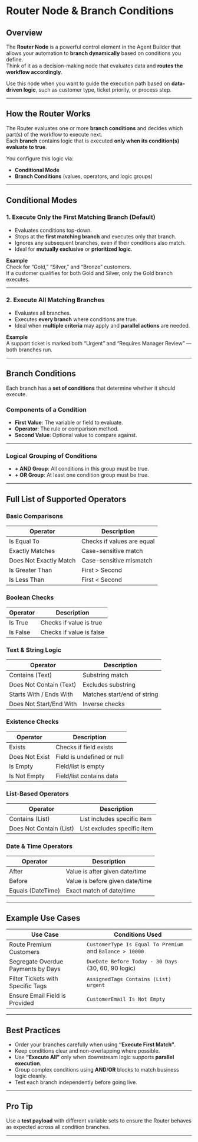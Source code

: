 # Router Node & Branch Conditions

## Overview

The **Router Node** is a powerful control element in the Agent Builder that allows your automation to **branch dynamically** based on conditions you define.  
Think of it as a decision-making node that evaluates data and **routes the workflow accordingly**.

Use this node when you want to guide the execution path based on **data-driven logic**, such as customer type, ticket priority, or process step.

---

## How the Router Works

The Router evaluates one or more **branch conditions** and decides which part(s) of the workflow to execute next.  
Each **branch** contains logic that is executed **only when its condition(s) evaluate to true**.

You configure this logic via:
- **Conditional Mode**
- **Branch Conditions** (values, operators, and logic groups)

---

## Conditional Modes

### 1. **Execute Only the First Matching Branch** (Default)

- Evaluates conditions top-down.
- Stops at the **first matching branch** and executes only that branch.
- Ignores any subsequent branches, even if their conditions also match.
- Ideal for **mutually exclusive** or **prioritized logic**.

**Example**  
Check for “Gold,” “Silver,” and “Bronze” customers.  
If a customer qualifies for both Gold and Silver, only the Gold branch executes.

---

### 2. **Execute All Matching Branches**

- Evaluates all branches.
- Executes **every branch** where conditions are true.
- Ideal when **multiple criteria** may apply and **parallel actions** are needed.

**Example**  
A support ticket is marked both “Urgent” and “Requires Manager Review” — both branches run.

---

## Branch Conditions

Each branch has a **set of conditions** that determine whether it should execute.

### Components of a Condition

- **First Value**: The variable or field to evaluate.
- **Operator**: The rule or comparison method.
- **Second Value**: Optional value to compare against.

---

### Logical Grouping of Conditions

- **+ AND Group**: All conditions in this group must be true.
- **+ OR Group**: At least one condition group must be true.

---

## Full List of Supported Operators

### Basic Comparisons

| Operator                | Description                         |
|-------------------------|-------------------------------------|
| Is Equal To             | Checks if values are equal          |
| Exactly Matches         | Case-sensitive match                |
| Does Not Exactly Match  | Case-sensitive mismatch             |
| Is Greater Than         | First > Second                      |
| Is Less Than            | First < Second                      |

### Boolean Checks

| Operator    | Description           |
|-------------|-----------------------|
| Is True     | Checks if value is true |
| Is False    | Checks if value is false |

### Text & String Logic

| Operator                     | Description                             |
|------------------------------|-----------------------------------------|
| Contains (Text)              | Substring match                         |
| Does Not Contain (Text)      | Excludes substring                      |
| Starts With / Ends With      | Matches start/end of string             |
| Does Not Start/End With      | Inverse checks                          |

### Existence Checks

| Operator         | Description                        |
|------------------|------------------------------------|
| Exists           | Checks if field exists             |
| Does Not Exist   | Field is undefined or null         |
| Is Empty         | Field/list is empty                |
| Is Not Empty     | Field/list contains data           |

### List-Based Operators

| Operator                  | Description                        |
|---------------------------|------------------------------------|
| Contains (List)           | List includes specific item        |
| Does Not Contain (List)   | List excludes specific item        |

### Date & Time Operators

| Operator           | Description                        |
|--------------------|------------------------------------|
| After              | Value is after given date/time     |
| Before             | Value is before given date/time    |
| Equals (DateTime)  | Exact match of date/time           |

---

## Example Use Cases

| Use Case                              | Conditions Used                                           |
|---------------------------------------|------------------------------------------------------------|
| Route Premium Customers               | `CustomerType Is Equal To Premium` and `Balance > 10000`  |
| Segregate Overdue Payments by Days    | `DueDate Before Today - 30 Days` (30, 60, 90 logic)        |
| Filter Tickets with Specific Tags     | `AssignedTags Contains (List) urgent`                     |
| Ensure Email Field is Provided        | `CustomerEmail Is Not Empty`                              |

---

## Best Practices

- Order your branches carefully when using **“Execute First Match”**.
- Keep conditions clear and non-overlapping where possible.
- Use **“Execute All”** only when downstream logic supports **parallel execution**.
- Group complex conditions using **AND**/**OR** blocks to match business logic cleanly.
- Test each branch independently before going live.

---

## Pro Tip

Use a **test payload** with different variable sets to ensure the Router behaves as expected across all condition branches.

---